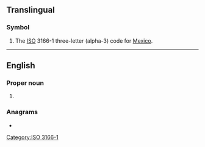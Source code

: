 {{also|mex|Mex.}}
==Translingual==

===Symbol===
{{head|mul|symbol}}

# The [[ISO]] 3166-1 three-letter (alpha-3) code for [[Mexico]].

[[Category:ISO 3166-1]]

----

==English==

===Proper noun===
{{en-proper noun}}

# {{abbreviation of|México|lang=en}} {{qual|a state of [[Mexico]]}}

===Anagrams===
* {{anagrams|en|a=emx|xem}}